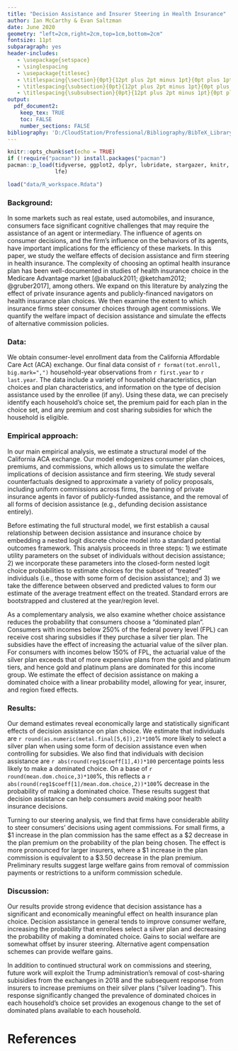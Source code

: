 ```yaml
---
title: "Decision Assistance and Insurer Steering in Health Insurance"
author: Ian McCarthy & Evan Saltzman
date: June 2020
geometry: "left=2cm,right=2cm,top=1cm,bottom=2cm"
fontsize: 11pt
subparagraph: yes
header-includes:
   - \usepackage{setspace}
   - \singlespacing
   - \usepackage{titlesec}
   - \titlespacing{\section}{0pt}{12pt plus 2pt minus 1pt}{0pt plus 1pt minus 1pt}
   - \titlespacing{\subsection}{0pt}{12pt plus 2pt minus 1pt}{0pt plus 1pt minus 1pt}
   - \titlespacing{\subsubsection}{0pt}{12pt plus 2pt minus 1pt}{0pt plus 1pt minus 1pt}
output: 
  pdf_document2:
    keep_tex: TRUE
    toc: FALSE
    number_sections: FALSE
bibliography: 'D:/CloudStation/Professional/Bibliography/BibTeX_Library.bib'
---
```


```r
knitr::opts_chunk$set(echo = TRUE)
if (!require("pacman")) install.packages("pacman")
pacman::p_load(tidyverse, ggplot2, dplyr, lubridate, stargazer, knitr, kableExtra,
               lfe)
```

```r
load("data/R_workspace.Rdata")
```
### Background:
In some markets such as real estate, used automobiles, and insurance, consumers face significant cognitive challenges that may require the assistance of an agent or intermediary. The influence of agents on consumer decisions, and the firm's influence on the behaviors of its agents, have important implications for the efficiency of these markets. In this paper, we study the welfare effects of decision assistance and firm steering in health insurance. The complexity of choosing an optimal health insurance plan has been well-documented in studies of health insurance choice in the Medicare Advantage market [@abaluck2011; @ketcham2012; @gruber2017], among others. We expand on this literature by analyzing the effect of private insurance agents and publicly-financed navigators on health insurance plan choices.  We then examine the extent to which insurance firms steer consumer choices through agent commissions. We quantify the welfare impact of decision assistance and simulate the effects of alternative commission policies. 

### Data:
We obtain consumer-level enrollment data from the California Affordable Care Act (ACA) exchange. Our final data consist of `r format(tot.enroll, big.mark=",")` household-year observations from `r first.year` to `r last.year`. The data include a variety of household characteristics, plan choices and plan characteristics, and information on the type of decision assistance used by the enrollee (if any). Using these data, we can precisely identify each household's choice set, the premium paid for each plan in the choice set, and any premium and cost sharing subsidies for which the household is eligible.


### Empirical approach:
In our main empirical analysis, we estimate a structural model of the California ACA exchange. Our model endogenizes consumer plan choices, premiums, and commissions, which allows us to simulate the welfare implications of decision assistance and firm steering. We study several counterfactuals designed to approximate a variety of policy proposals, including uniform commissions across firms, the banning of private insurance agents in favor of publicly-funded assistance, and the removal of all forms of decision assistance (e.g., defunding decision assistance entirely). 

Before estimating the full structural model, we first establish a causal relationship between decision assistance and insurance choice by embedding a nested logit discrete choice model into a standard potential outcomes framework. This analysis proceeds in three steps: 1) we estimate utility parameters on the subset of individuals without decision assistance; 2) we incorporate these parameters into the closed-form nested logit choice probabilities to estimate choices for the subset of "treated" individuals (i.e., those with some form of decision assistance); and 3) we take the difference between observed and predicted values to form our estimate of the average treatment effect on the treated. Standard errors are bootstrapped and clustered at the year/region level.

As a complementary analysis, we also examine whether choice assistance reduces the probability that consumers choose a "dominated plan". Consumers with incomes below 250% of the federal povery level (FPL) can receive cost sharing subsidies if they purchase a silver tier plan. The subsidies have the effect of increasing the actuarial value of the silver plan. For consumers with incomes below 150% of FPL, the actuarial value of the silver plan exceeds that of more expensive plans from the gold and platinum tiers, and hence gold and platinum plans are dominated for this income group. We estimate the effect of decision assistance on making a dominated choice with a linear probability model, allowing for year, insurer, and region fixed effects. 


### Results:
Our demand estimates reveal economically large and statistically significant effects of decision assistance on plan choice. We estimate that individuals are `r round(as.numeric(metal.final[5,6]),2)*100`% more likely to select a silver plan when using some form of decision assistance even when controlling for subsidies. We also find that individuals with decision assistance are `r abs(round(reg1$coeff[1],4))*100` percentage points less likely to make a dominated choice. On a base of `r round(mean.dom.choice,3)*100`%, this reflects a `r abs(round(reg1$coeff[1]/mean.dom.choice,2))*100`% decrease in the probability of making a dominated choice. These results suggest that decision assistance can help consumers avoid making poor health insurance decisions. 

Turning to our steering analysis, we find that firms have considerable ability to steer consumers' decisions using agent commissions. For small firms, a \$1 increase in the plan commission has the same effect as a \$2 decrease in the plan premium on the probability of the plan being chosen. The effect is more pronounced for larger insurers, where a \$1 increase in the plan commission is equivalent to a \$3.50 decrease in the plan premium. Preliminary results suggest large welfare gains from removal of commission payments or restrictions to a uniform commission schedule.

### Discussion:
Our results provide strong evidence that decision assistance has a significant and economically meaningful effect on health insurance plan choice. Decision assistance in general tends to improve consumer welfare, increasing the probability that enrollees select a silver plan and decreasing the probability of making a dominated choice. Gains to social welfare are somewhat offset by insurer steering.  Alternative agent compensation schemes can provide welfare gains.

In addition to continued structural work on commissions and steering, future work will exploit the Trump administration's removal of cost-sharing subisidies from the exchanges in 2018 and the subsequent response from insurers to increase premiums on their silver plans ("silver loading"). This response significantly changed the prevalence of dominated choices in each household's choice set provides an exogenous change to the set of dominated plans available to each household. 


# References

